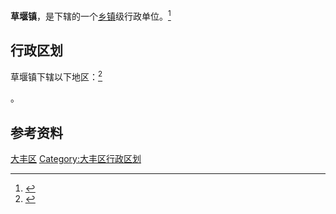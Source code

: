 {{中国乡级行政区|32/09/82/101/000}}

'''草堰镇'''，是{{PRC admin/fullname|32/09/82/101/000|3}}下辖的一个[[乡镇|乡镇]]级行政单位。<ref>{{PRC admin/ref sgc|{{PRC admin/parent|32/09/82/101/000}}}}</ref>

== 行政区划 ==

草堰镇下辖以下地区：<ref>{{PRC admin/ref sgc|32/09/82/101/000}}</ref>

{{PRC admin/children|32/09/82/101/000}}。

== 参考资料 ==

{{reflist}}

{{江苏省盐城市大丰市行政区划}}
{{江苏行政区划小作品}}
[[Category:盐城建制镇|大丰区]]
[[Category:大丰区行政区划|Category:大丰区行政区划]]